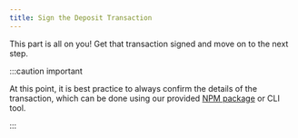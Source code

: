 ```yaml
---
title: Sign the Deposit Transaction
---
```


This part is all on you! Get that transaction signed and move on to the next step.

:::caution important

At this point, it is best practice to always confirm the details of the transaction, which can be done using our provided [NPM package](https://www.npmjs.com/package/@figmentio/slate) or CLI tool.

:::
